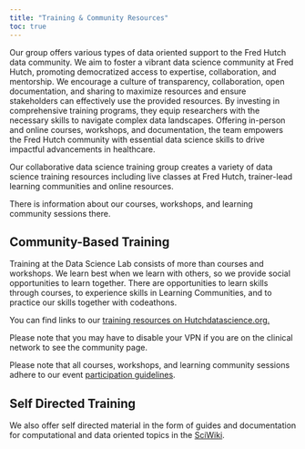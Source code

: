 ```yaml
---
title: "Training & Community Resources"
toc: true
---
```


Our group offers various types of data oriented support to the Fred Hutch data community.  We aim to foster a vibrant data science community at Fred Hutch, promoting democratized access to expertise, collaboration, and mentorship. We encourage a culture of transparency, collaboration, open documentation, and sharing to maximize resources and ensure stakeholders can effectively use the provided resources. By investing in comprehensive training programs, they equip researchers with the necessary skills to navigate complex data landscapes. Offering in-person and online courses, workshops, and documentation, the team empowers the Fred Hutch community with essential data science skills to drive impactful advancements in healthcare.

Our collaborative data science training group creates a variety of data science training resources including live classes at Fred Hutch, trainer-lead learning communities and online resources.  

There is information about our courses, workshops, and learning community sessions there.

## Community-Based Training

Training at the Data Science Lab consists of more than courses and workshops. We learn best when we learn with others, so we provide social opportunities to learn together. There are opportunities to learn skills through courses, to experience skills in Learning Communities, and to practice our skills together with codeathons.

You can find links to our [training resources on Hutchdatascience.org.](https://hutchdatascience.org/) 

::: {.callout-important}
Please note that you may have to disable your VPN if you are on the clinical network to see the community page.
:::

Please note that all courses, workshops, and learning community sessions adhere to our event [participation guidelines](pages/participation.qmd). 

## Self Directed Training

We also offer self directed material in the form of guides and documentation for computational and data oriented topics in the [SciWiki](programs/sciwiki.qmd).



